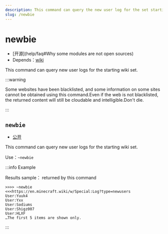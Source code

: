 ```yaml
---
description: This command can query the new user log for the set starting wiki
slug: /newbie
---
```


# newbie

-   [开源]\(help/faq#Why some modules are not open sources)
-   Depends：[wiki](wiki)

This command can query new user logs for the starting wiki set.

:::warning

Some websites have been blacklisted, and some information on some sites cannot be obtained using this command.Even if the web is not blacklisted, the returned content will still be cloudable and intelligible.Don't die.

:::

## `newbie`

-   [公开](permissions)

This command can query new user logs for the starting wiki set.

Use：`~newbie`

:::info Example

Results sample： returned by this command

```
>>>> ~newbie
<<<https://en.minecraft.wiki/w/Special:Log?type=newusers
User:Yuuk4
User:Yxx
User:Sodiums
User:Shigz007
User:HLXF
…The first 5 items are shown only.
```

:::
